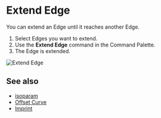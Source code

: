 
<Reference shortcut="" command="Extend Edge" button="" />

# Extend Edge

You can extend an Edge until it reaches another Edge.

1. Select Edges you want to extend.
2. Use the **Extend Edge** command in the Command Palette.
3. The Edge is extended.

![Extend Edge](/img/extend-edge.gif)

## See also
- [isoparam](./isoparam)
- [Offset Curve](./offset-curve)
- [Imprint](./imprint)